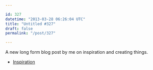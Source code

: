 ```yaml
---

id: 327
datetime: "2013-03-28 06:26:04 UTC"
title: "Untitled #327"
draft: false
permalink: "/post/327"

---
```


A new long form blog post by me on inspiration and creating things. 

 
 * [Inspiration](http://pseudoweb.net/2013/03/26/inspiration/)



